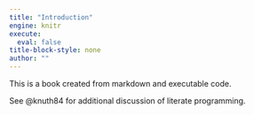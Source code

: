 ```yaml
---
title: "Introduction"
engine: knitr
execute:
  eval: false
title-block-style: none
author: ""
---
```


This is a book created from markdown and executable code.

See @knuth84 for additional discussion of literate programming.
